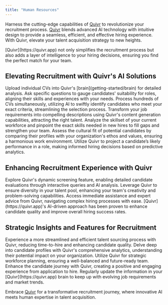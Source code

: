 ---
title: "Human Resources"
---

Harness the cutting-edge capabilities of [Quivr](https://quivr.app) to revolutionize your recruitment process. [Quivr](https://quivr.app) blends advanced AI technology with intuitive design to provide a seamless, efficient, and effective hiring experience. With Quivr, elevate your talent acquisition strategy to new heights.

<Note>
    [Quivr](https://quivr.app) not only simplifies the recruitment process but also adds a layer of intelligence to your hiring decisions, ensuring you find the perfect match for your team.
</Note>

## Elevating Recruitment with Quivr's AI Solutions
<Steps>
    <Step title="Targeted CV Analysis">
        Upload individual CVs into Quivr's [brain](getting-started/brain) for detailed analysis. Ask specific questions to gauge candidates' suitability for roles, aligning their skills and experiences with your needs.
    </Step>
    <Step title="Bulk CV Processing">
        Process hundreds of CVs simultaneously, utilizing AI to swiftly identify candidates who meet your exact criteria, streamlining the selection process.
    </Step>
    <Step title="Automated Job Description Development">
        Transform your job requirements into compelling descriptions using Quivr's content generation capabilities, attracting the right talent.
    </Step>
    <Step title="Comprehensive Skill Assessment">
        Analyze the skillset of your current workforce and pinpoint the exact skills needed in new hires to fill gaps and strengthen your team.
    </Step>
    <Step title="Cultural Compatibility Check">
        Assess the cultural fit of potential candidates by comparing their profiles with your organization's ethos and values, ensuring a harmonious work environment.
    </Step>
    <Step title="Performance Forecasting">
        Utilize Quivr to project a candidate’s likely performance in a role, making informed hiring decisions based on predictive analytics.
    </Step>
</Steps>

## Enhancing Recruitment Experience with Quivr
<AccordionGroup>
    <Accordion title="Dynamic Candidate Screening" icon="magnifying-glass">
        Explore Quivr's dynamic screening feature, enabling detailed candidate evaluations through interactive queries and AI analysis.
    </Accordion>
    <Accordion title="Building Diverse Teams" icon="people-group">
        Leverage Quivr to ensure diversity in your talent pool, enhancing your team's creativity and problem-solving capabilities.
    </Accordion>
    <Accordion title="On-Demand Recruitment Support" icon="headset">
        Access immediate assistance and expert advice from Quivr, navigating complex hiring processes with ease.
    </Accordion>
</AccordionGroup>

<Check>
    [Quivr](https://quivr.app)'s AI-driven approach has been proven to enhance candidate quality and improve overall hiring success rates.
</Check>

## Strategic Insights and Features for Recruitment
<CardGroup cols={2}>
    <Card title="Streamlined Talent Sourcing" icon="arrow-trend-up">
        Experience a more streamlined and efficient talent sourcing process with Quivr, reducing time-to-hire and enhancing candidate quality.
    </Card>
    <Card title="Deep Candidate Profiling" icon="user-check">
        Delve deep into candidate profiles with Quivr's comprehensive analytics, understanding their potential impact on your organization.
    </Card>
    <Card title="Effective Workforce Planning" icon="chess-board">
        Utilize Quivr for strategic workforce planning, ensuring a well-balanced and future-ready team.
    </Card>
    <Card title="Optimizing Candidate Journey" icon="route">
        Enhance the candidate journey with Quivr, creating a positive and engaging experience from application to hire.
    </Card>
</CardGroup>


<Tip>
    Regularly update the information in your [Quivr](https://quivr.app) brain to keep up with evolving job requirements and market trends.
</Tip>



Embrace [Quivr](https://quivr.app) for a transformative recruitment journey, where innovative AI meets human expertise in talent acquisition.

<Snippet file="commercial.mdx" />
